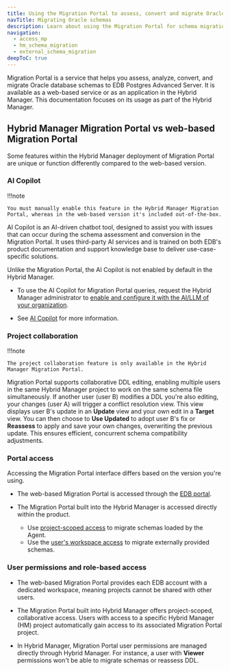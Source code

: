 ```yaml
---
title: Using the Migration Portal to assess, convert and migrate Oracle schemas
navTitle: Migrating Oracle schemas
description: Learn about using the Migration Portal for schema migrations with Hybrid Manager.
navigation:
  - access_mp
  - hm_schema_migration
  - external_schema_migration
deepToC: true
---
```


Migration Portal is a service that helps you assess, analyze, convert, and migrate Oracle database schemas to EDB Postgres Advanced Server. It is available as a web-based service or as an application in the Hybrid Manager. This documentation focuses on its usage as part of the Hybrid Manager.

## Hybrid Manager Migration Portal vs web-based Migration Portal 

Some features within the Hybrid Manager deployment of Migration Portal are unique or function differently compared to the web-based version.

### AI Copilot

!!!note

    You must manually enable this feature in the Hybrid Manager Migration Portal, whereas in the web-based version it's included out-of-the-box.

AI Copilot is an AI-driven chatbot tool, designed to assist you with issues that can occur during the schema assessment and conversion in the Migration Portal. It uses third-party AI services and is trained on both EDB's product documentation and support knowledge base to deliver use-case-specific solutions.

Unlike the Migration Portal, the AI Copilot is not enabled by default in the Hybrid Manager. 

-   To use the AI Copilot for Migration Portal queries, request the Hybrid Manager administrator to [enable and configure it with the AI/LLM of your organization](../../../enabling_migration_copilot.mdx).

-   See [AI Copilot](https://www.enterprisedb.com/docs/migration_portal/latest/03_mp_using_portal/mp_ai_copilot/) for more information.

### Project collaboration

!!!note

    The project collaboration feature is only available in the Hybrid Manager Migration Portal.

Migration Portal supports collaborative DDL editing, enabling multiple users in the same Hybrid Manager project to work on the same schema file simultaneously. If another user (user B) modifies a DDL you're also editing, your changes (user A) will trigger a conflict resolution view. This view displays user B's update in an **Update** view and your own edit in a **Target** view. You can then choose to **Use Updated** to adopt user B's fix or **Reassess** to apply and save your own changes, overwriting the previous update. This ensures efficient, concurrent schema compatibility adjustments.

### Portal access 

Accessing the Migration Portal interface differs based on the version you're using.

- The web-based Migration Portal is accessed through the [EDB portal](https://www.enterprisedb.com/accounts/login). 

- The Migration Portal built into the Hybrid Manager is accessed directly within the product. 
  - Use [project-scoped access](/edb-postgres-ai/hybrid-manager/using_hybrid_manager/migration/schema_migration/migration_portal/hm_schema_migration/) to migrate schemas loaded by the Agent.
  - Use the [user's workspace access](/edb-postgres-ai/hybrid-manager/using_hybrid_manager/migration/schema_migration/migration_portal/external_schema_migration/) to migrate externally provided schemas. 

### User permissions and role-based access

- The web-based Migration Portal provides each EDB account with a dedicated workspace, meaning projects cannot be shared with other users.

- The Migration Portal built into Hybrid Manager offers project-scoped, collaborative access. Users with access to a specific Hybrid Manager (HM) project automatically gain access to its associated Migration Portal project.

- In Hybrid Manager, Migration Portal user permissions are managed directly through Hybrid Manager. For instance, a user with **Viewer** permissions won't be able to migrate schemas or reassess DDL.

